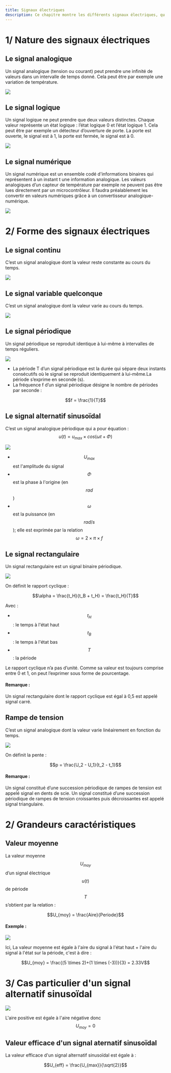 ```yaml
---
title: Signaux électriques
description: Ce chapitre montre les différents signaux électriques, qu'ils soient analogiques ou numériques, ainsi que leurs principales caractéristiques.
---
```


# 1/ Nature des signaux électriques

## Le signal analogique

Un signal analogique (tension ou courant) peut prendre une infinité de valeurs dans un intervalle de temps donné. Cela peut être par exemple une variation de température.

<Image src="https://i.imgur.com/srF2PdD.png" size={500} />

## Le signal logique

Un signal logique ne peut prendre que deux valeurs distinctes. Chaque valeur représente un état logique : l’état logique 0 et l’état logique 1. Cela peut être par exemple un détecteur d’ouverture de porte. La porte est ouverte, le signal est à 1, la porte est fermée, le signal est à 0.

<Image src="https://i.imgur.com/mY6pieF.png" size={500} />

## Le signal numérique

Un signal numérique est un ensemble codé d'informations binaires qui représentent à un instant t une information analogique. Les valeurs analogiques d’un capteur de température par exemple ne peuvent pas être lues directement par un microcontrôleur. Il faudra préalablement les convertir en valeurs numériques grâce à un convertisseur analogique-numérique.

<Image src="https://i.imgur.com/4oh6Hqm.png" size={700} />

# 2/ Forme des signaux électriques

## Le signal continu

C’est un signal analogique dont la valeur reste constante au cours du temps.

<Image src="https://i.imgur.com/opjwghj.png" size={500} />

## Le signal variable quelconque

C’est un signal analogique dont la valeur varie au cours du temps.

<Image src="https://i.imgur.com/SlqNKHq.png" size={500} />

## Le signal périodique

Un signal périodique se reproduit identique à lui-même à intervalles de temps réguliers.

<Image src="https://i.imgur.com/K70iQCI.png" size={500} />

-   La période T d’un signal périodique est la durée qui sépare deux instants consécutifs où le signal se reproduit identiquement à lui-même.La période s’exprime en seconde (s).
-   La fréquence f d’un signal périodique désigne le nombre de périodes par seconde :

```math
f = \frac{1}{T}
```

## Le signal alternatif sinusoïdal

C’est un signal analogique périodique qui a pour équation : $$u(t) = u_{max} \times cos(\omega t + \Phi)$$

<Image src="https://i.imgur.com/99jpW4i.png" size={600} />

-   $$U_{max}$$ est l'amplitude du signal
-   $$\Phi$$ est la phase à l'origine (en $$rad$$)
-   $$\omega$$ est la puissance (en $$rad/s$$); elle est exprimée par la relation $$\omega = 2 \times \pi \times f$$

## Le signal rectangulaire

Un signal rectangulaire est un signal binaire périodique.

<Image src="https://i.imgur.com/hKj2OOH.png" size={600} />

On définit le rapport cyclique :

```math
\alpha = \frac{t_H}{t_B + t_H} = \frac{t_H}{T}
```

Avec :

-   $$t_H$$ : le temps à l'état haut
-   $$t_B$$ : le temps à l'état bas
-   $$T$$ : la période

Le rapport cyclique n’a pas d’unité. Comme sa valeur est toujours comprise entre 0 et 1, on peut l’exprimer sous forme de pourcentage.

#### Remarque :

Un signal rectangulaire dont le rapport cyclique est égal à 0,5 est appelé signal carré.

## Rampe de tension

C’est un signal analogique dont la valeur varie linéairement en fonction du temps.

<Image src="https://i.imgur.com/VWOC2SN.png" size={600} />

On définit la pente :

```math
p = \frac{U_2 - U_1}{t_2 - t_1}
```

#### Remarque :

Un signal constitué d’une succession périodique de rampes de tension est appelé signal en dents de scie. Un signal constitué d’une succession périodique de rampes de tension croissantes puis décroissantes est appelé signal triangulaire.

# 2/ Grandeurs caractéristiques

## Valeur moyenne

La valeur moyenne $$U_{moy}$$ d’un signal électrique $$u(t)$$ de période $$T$$ s’obtient par la relation :

```math
U_{moy} = \frac{Aire}{Periode}
```

#### Exemple :

<Image src="https://i.imgur.com/mEe3NaH.png" size={450} />

Ici, La valeur moyenne est égale à l'aire du signal à l'état haut + l'aire du signal à l'état sur la période, c'est à dire :

```math
U_{moy} = \frac{(5 \times 2)+(1 \times (-3))}{3} = 2.33V
```

# 3/ Cas particulier d'un signal alternatif sinusoïdal

<Image src="https://i.imgur.com/tGYurGu.png" size={550} />

L'aire positive est égale à l'aire négative donc $$U_{moy} = 0$$

## Valeur efficace d'un signal aternatif sinusoïdal

La valeur efficace d'un signal alternatif sinusoïdal est égale à :

```math
U_{eff} = \frac{U_{max}}{\sqrt{2}}
```
